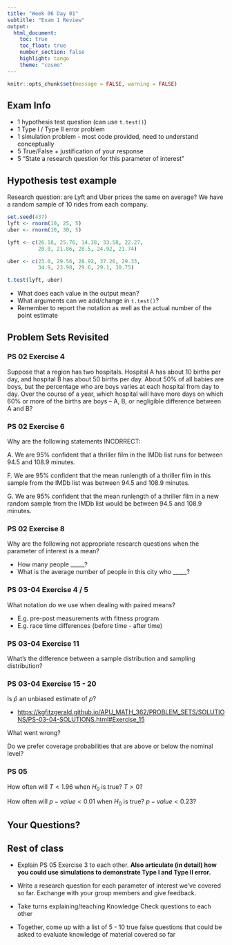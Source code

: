 ```yaml
---
title: "Week 06 Day 01"
subtitle: "Exam 1 Review"
output: 
  html_document:
    toc: true
    toc_float: true
    number_section: false
    highlight: tango
    theme: "cosmo"
---
```


```r
knitr::opts_chunk$set(message = FALSE, warning = FALSE)
```

## Exam Info

+ 1 hypothesis test question (can use `t.test()`)
+ 1 Type I / Type II error problem
+ 1 simulation problem - most code provided, need to understand conceptually
+ 5 True/False + justification of your response
+ 5 "State a research question for this parameter of interest"

## Hypothesis test example

Research question: are Lyft and Uber prices the same on average? We have a random sample of 10 rides from each company. 

```r
set.seed(437)
lyft <- rnorm(10, 25, 5)
uber <- rnorm(10, 30, 5)
```

```r
lyft <- c(26.18, 25.76, 14.38, 33.58, 22.27,
          20.0, 21.86, 28.5, 24.92, 21.74)

uber <- c(23.0, 29.56, 28.92, 37.26, 29.33,
          34.9, 23.98, 29.6, 29.1, 30.75)

t.test(lyft, uber)
```

+ What does each value in the output mean?
+ What arguments can we add/change in `t.test()`? 
+ Remember to report the notation as well as the actual number of the point estimate

## Problem Sets Revisited

### PS 02 Exercise 4

Suppose that a region has two hospitals. Hospital A has about 10 births per day, and hospital B has about 50 births per day. About 50% of all babies are boys, but the percentage who are boys varies at each hospital from day to day. Over the course of a year, which hospital will have more days on which 60% or more of the births are boys – A, B, or negligible difference between A and B?

### PS 02 Exercise 6

Why are the following statements INCORRECT:

A. We are 95% confident that a thriller film in the IMDb list runs for between 94.5 and 108.9 minutes.

F. We are 95% confident that the mean runlength of a thriller film in this sample from the IMDb list was between 94.5 and 108.9 minutes.

G. We are 95% confident that the mean runlength of a thriller film in a new random sample from the IMDb list would be between 94.5 and 108.9 minutes.

### PS 02 Exercise 8

Why are the following not appropriate research questions when the parameter of interest is a mean?

+ How many people _____?
+ What is the average number of people in this city who _____?

### PS 03-04 Exercise 4 / 5

What notation do we use when dealing with paired means?

+ E.g. pre-post measurements with fitness program
+ E.g. race time differences (before time - after time)

### PS 03-04 Exercise 11

What's the difference between a sample distribution and sampling distribution?

### PS 03-04 Exercise 15 - 20

Is $\hat{p}$ an unbiased estimate of $p$? 

+ [https://kgfitzgerald.github.io/APU_MATH_362/PROBLEM_SETS/SOLUTIONS/PS-03-04-SOLUTIONS.html#Exercise_15](https://kgfitzgerald.github.io/APU_MATH_362/PROBLEM_SETS/SOLUTIONS/PS-03-04-SOLUTIONS.html#Exercise_15)

What went wrong? 

Do we prefer coverage probabilities that are above or below the nominal level? 

### PS 05 

How often will $T < 1.96$ when $H_0$ is true? $T > 0$?

How often will $p-value < 0.01$ when $H_0$ is true? $p-value < 0.23$?

## Your Questions? 

## Rest of class

+ Explain PS 05 Exercise 3 to each other. **Also articulate (in detail) how you could use simulations to demonstrate Type I and Type II error.**  

+ Write a research question for each parameter of interest we've covered so far. Exchange with your group members and give feedback.

+ Take turns explaining/teaching Knowledge Check questions to each other

+ Together, come up with a list of 5 - 10 true false questions that could be asked to evaluate knowledge of material covered so far